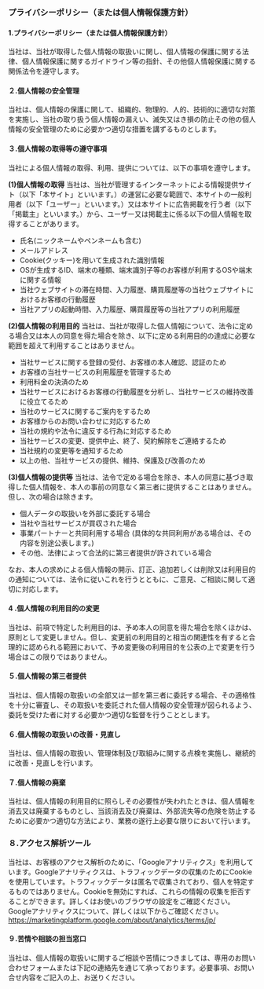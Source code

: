 ### プライバシーポリシー（または個人情報保護方針）

#### 1.プライバシーポリシー（または個人情報保護方針）
当社は、当社が取得した個人情報の取扱いに関し、個人情報の保護に関する法律、個人情報保護に関するガイドライン等の指針、その他個人情報保護に関する関係法令を遵守します。

#### ２.個人情報の安全管理
当社は、個人情報の保護に関して、組織的、物理的、人的、技術的に適切な対策を実施し、当社の取り扱う個人情報の漏えい、滅失又はき損の防止その他の個人情報の安全管理のために必要かつ適切な措置を講ずるものとします。

#### ３.個人情報の取得等の遵守事項
当社による個人情報の取得、利用、提供については、以下の事項を遵守します。

**(1)個人情報の取得**
当社は、当社が管理するインターネットによる情報提供サイト（以下「本サイト」といいます。）の運営に必要な範囲で、本サイトの一般利用者（以下「ユーザー」といいます。）又は本サイトに広告掲載を行う者（以下「掲載主」といいます。）から、ユーザー又は掲載主に係る以下の個人情報を取得することがあります。
- 氏名(ニックネームやペンネームも含む)
- メールアドレス
- Cookie(クッキー)を用いて生成された識別情報
- OSが生成するID、端末の種類、端末識別子等のお客様が利用するOSや端末に関する情報
- 当社ウェブサイトの滞在時間、入力履歴、購買履歴等の当社ウェブサイトにおけるお客様の行動履歴
- 当社アプリの起動時間、入力履歴、購買履歴等の当社アプリの利用履歴

**(2)個人情報の利用目的**
当社は、当社が取得した個人情報について、法令に定める場合又は本人の同意を得た場合を除き、以下に定める利用目的の達成に必要な範囲を超えて利用することはありません。
- 当社サービスに関する登録の受付、お客様の本人確認、認証のため
- お客様の当社サービスの利用履歴を管理するため
- 利用料金の決済のため
- 当社サービスにおけるお客様の行動履歴を分析し、当社サービスの維持改善に役立てるため
- 当社のサービスに関するご案内をするため
- お客様からのお問い合わせに対応するため
- 当社の規約や法令に違反する行為に対応するため
- 当社サービスの変更、提供中止、終了、契約解除をご連絡するため
- 当社規約の変更等を通知するため
- 以上の他、当社サービスの提供、維持、保護及び改善のため

**(3)個人情報の提供等**
当社は、法令で定める場合を除き、本人の同意に基づき取得した個人情報を、本人の事前の同意なく第三者に提供することはありません。但し、次の場合は除きます。
- 個人データの取扱いを外部に委託する場合
- 当社や当社サービスが買収された場合
- 事業パートナーと共同利用する場合 (具体的な共同利用がある場合は、その内容を別途公表します。)
- その他、法律によって合法的に第三者提供が許されている場合

なお、本人の求めによる個人情報の開示、訂正、追加若しくは削除又は利用目的の通知については、法令に従いこれを行うとともに、ご意見、ご相談に関して適切に対応します。

#### 4 .個人情報の利用目的の変更
当社は、前項で特定した利用目的は、予め本人の同意を得た場合を除くほかは、原則として変更しません。但し、変更前の利用目的と相当の関連性を有すると合理的に認められる範囲において、予め変更後の利用目的を公表の上で変更を行う場合はこの限りではありません。

#### ５.個人情報の第三者提供
当社は、個人情報の取扱いの全部又は一部を第三者に委託する場合、その適格性を十分に審査し、その取扱いを委託された個人情報の安全管理が図られるよう、委託を受けた者に対する必要かつ適切な監督を行うこととします。

#### ６.個人情報の取扱いの改善・見直し
当社は、個人情報の取扱い、管理体制及び取組みに関する点検を実施し、継続的に改善・見直しを行います。

#### ７.個人情報の廃棄
当社は、個人情報の利用目的に照らしその必要性が失われたときは、個人情報を消去又は廃棄するものとし、当該消去及び廃棄は、外部流失等の危険を防止するために必要かつ適切な方法により、業務の遂行上必要な限りにおいて行います。

### ８.アクセス解析ツール
当社は、お客様のアクセス解析のために、「Googleアナリティクス」を利用しています。Googleアナリティクスは、トラフィックデータの収集のためにCookieを使用しています。トラフィックデータは匿名で収集されており、個人を特定するものではありません。Cookieを無効にすれば、これらの情報の収集を拒否することができます。詳しくはお使いのブラウザの設定をご確認ください。Googleアナリティクスについて、詳しくは以下からご確認ください。
https://marketingplatform.google.com/about/analytics/terms/jp/

#### ９.苦情や相談の担当窓口
当社は、個人情報の取扱いに関するご相談や苦情につきましては、専用のお問い合わせフォームまたは下記の連絡先を通じて承っております。必要事項、お問い合せ内容をご記入の上、お送りください。
